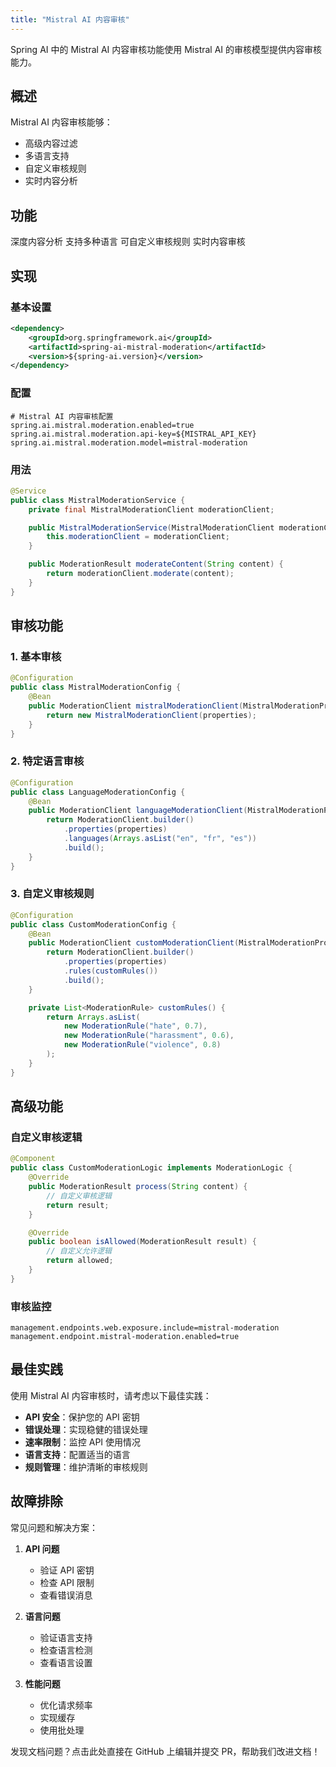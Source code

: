 ```yaml
---
title: "Mistral AI 内容审核"
---
```


Spring AI 中的 Mistral AI 内容审核功能使用 Mistral AI 的审核模型提供内容审核能力。

## 概述

Mistral AI 内容审核能够：
- 高级内容过滤
- 多语言支持
- 自定义审核规则
- 实时内容分析

## 功能

<CardGroup cols={2}>
  <Card title="内容分析" icon="magnifying-glass">
    深度内容分析
  </Card>
  <Card title="多语言" icon="language">
    支持多种语言
  </Card>
  <Card title="自定义规则" icon="gear">
    可自定义审核规则
  </Card>
  <Card title="实时" icon="clock">
    实时内容审核
  </Card>
</CardGroup>

## 实现

### 基本设置

```xml
<dependency>
    <groupId>org.springframework.ai</groupId>
    <artifactId>spring-ai-mistral-moderation</artifactId>
    <version>${spring-ai.version}</version>
</dependency>
```

### 配置

```properties
# Mistral AI 内容审核配置
spring.ai.mistral.moderation.enabled=true
spring.ai.mistral.moderation.api-key=${MISTRAL_API_KEY}
spring.ai.mistral.moderation.model=mistral-moderation
```

### 用法

```java
@Service
public class MistralModerationService {
    private final MistralModerationClient moderationClient;

    public MistralModerationService(MistralModerationClient moderationClient) {
        this.moderationClient = moderationClient;
    }

    public ModerationResult moderateContent(String content) {
        return moderationClient.moderate(content);
    }
}
```

## 审核功能

### 1. 基本审核

```java
@Configuration
public class MistralModerationConfig {
    @Bean
    public ModerationClient mistralModerationClient(MistralModerationProperties properties) {
        return new MistralModerationClient(properties);
    }
}
```

### 2. 特定语言审核

```java
@Configuration
public class LanguageModerationConfig {
    @Bean
    public ModerationClient languageModerationClient(MistralModerationProperties properties) {
        return ModerationClient.builder()
            .properties(properties)
            .languages(Arrays.asList("en", "fr", "es"))
            .build();
    }
}
```

### 3. 自定义审核规则

```java
@Configuration
public class CustomModerationConfig {
    @Bean
    public ModerationClient customModerationClient(MistralModerationProperties properties) {
        return ModerationClient.builder()
            .properties(properties)
            .rules(customRules())
            .build();
    }

    private List<ModerationRule> customRules() {
        return Arrays.asList(
            new ModerationRule("hate", 0.7),
            new ModerationRule("harassment", 0.6),
            new ModerationRule("violence", 0.8)
        );
    }
}
```

## 高级功能

### 自定义审核逻辑

```java
@Component
public class CustomModerationLogic implements ModerationLogic {
    @Override
    public ModerationResult process(String content) {
        // 自定义审核逻辑
        return result;
    }

    @Override
    public boolean isAllowed(ModerationResult result) {
        // 自定义允许逻辑
        return allowed;
    }
}
```

### 审核监控

```properties
management.endpoints.web.exposure.include=mistral-moderation
management.endpoint.mistral-moderation.enabled=true
```

## 最佳实践

<Note>
使用 Mistral AI 内容审核时，请考虑以下最佳实践：
</Note>

- **API 安全**：保护您的 API 密钥
- **错误处理**：实现稳健的错误处理
- **速率限制**：监控 API 使用情况
- **语言支持**：配置适当的语言
- **规则管理**：维护清晰的审核规则

## 故障排除

常见问题和解决方案：

1. **API 问题**
   - 验证 API 密钥
   - 检查 API 限制
   - 查看错误消息

2. **语言问题**
   - 验证语言支持
   - 检查语言检测
   - 查看语言设置

3. **性能问题**
   - 优化请求频率
   - 实现缓存
   - 使用批处理 

<Card title="文档有误？请协助编辑" icon="pencil" href="https://github.com/javaai-pig4cloud-com/javaai-docs/edit/main/spring-ai/api/moderation/mistral-ai-moderation.mdx">
  发现文档问题？点击此处直接在 GitHub 上编辑并提交 PR，帮助我们改进文档！
</Card>
